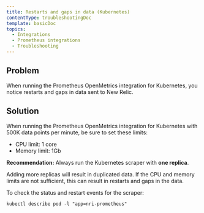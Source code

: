 ```yaml
---
title: Restarts and gaps in data (Kubernetes)
contentType: troubleshootingDoc
template: basicDoc
topics:
  - Integrations
  - Prometheus integrations
  - Troubleshooting
---
```


## Problem

When running the Prometheus OpenMetrics integration for Kubernetes, you notice restarts and gaps in data sent to New Relic.

## Solution

When running the Prometheus OpenMetrics integration for Kubernetes with 500K data points per minute, be sure to set these limits:

* CPU limit: 1 core
* Memory limit: 1Gb

**Recommendation:** Always run the Kubernetes scraper with **one replica**.

Adding more replicas will result in duplicated data. If the CPU and memory limits are not sufficient, this can result in restarts and gaps in the data.

To check the status and restart events for the scraper:

```
kubectl describe pod -l "app=nri-prometheus"
```
